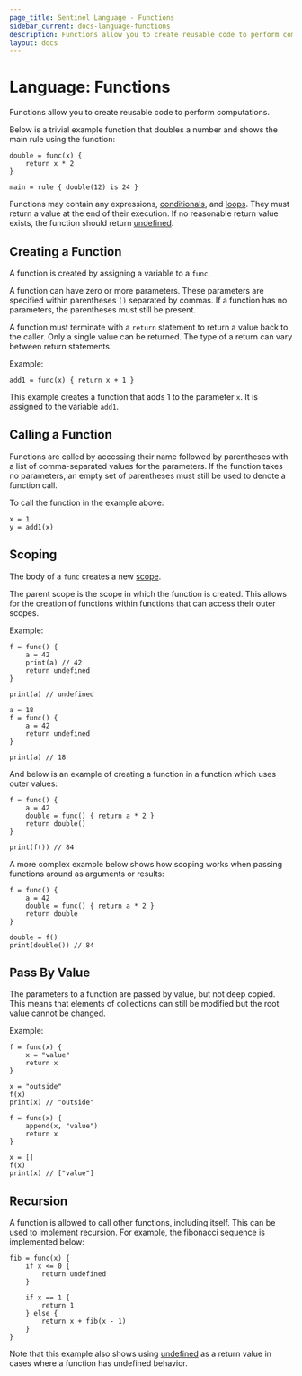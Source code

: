 ```yaml
---
page_title: Sentinel Language - Functions
sidebar_current: docs-language-functions
description: Functions allow you to create reusable code to perform computations.
layout: docs
---
```


# Language: Functions

Functions allow you to create reusable code to perform computations.

Below is a trivial example function that doubles a number and shows
the main rule using the function:

```sentinel playground
double = func(x) {
	return x * 2
}

main = rule { double(12) is 24 }
```

Functions may contain any expressions,
[conditionals](/sentinel/language/conditionals),
and [loops](/sentinel/language/loops). They must return a value
at the end of their execution. If no reasonable return value exists,
the function should return [undefined](/sentinel/language/undefined).

## Creating a Function

A function is created by assigning a variable to a `func`.

A function can have zero or more parameters. These parameters are specified
within parentheses `()` separated by commas. If a function has no parameters,
the parentheses must still be present.

A function must terminate with a `return` statement to return a value back to
the caller. Only a single value can be returned. The type of a return can
vary between return statements.

Example:

```sentinel
add1 = func(x) { return x + 1 }
```

This example creates a function that adds 1 to the parameter `x`. It is
assigned to the variable `add1`.

## Calling a Function

Functions are called by accessing their name followed by parentheses with
a list of comma-separated values for the parameters. If the function takes no
parameters, an empty set of parentheses must still be used to denote a
function call.

To call the function in the example above:

```sentinel
x = 1
y = add1(x)
```

## Scoping

The body of a `func` creates a new [scope](/sentinel/language/scope).

The parent scope is the scope in which the function is created. This allows
for the creation of functions within functions that can access their outer
scopes.

Example:

```sentinel
f = func() {
	a = 42
	print(a) // 42
	return undefined
}

print(a) // undefined
```

```sentinel
a = 18
f = func() {
	a = 42
	return undefined
}

print(a) // 18
```

And below is an example of creating a function in a function which uses
outer values:

```sentinel
f = func() {
	a = 42
	double = func() { return a * 2 }
	return double()
}

print(f()) // 84
```

A more complex example below shows how scoping works when passing
functions around as arguments or results:

```sentinel
f = func() {
	a = 42
	double = func() { return a * 2 }
	return double
}

double = f()
print(double()) // 84
```

## Pass By Value

The parameters to a function are passed by value, but not deep copied.
This means that elements of collections can still be modified but the
root value cannot be changed.

Example:

```sentinel
f = func(x) {
	x = "value"
	return x
}

x = "outside"
f(x)
print(x) // "outside"
```

```sentinel
f = func(x) {
	append(x, "value")
	return x
}

x = []
f(x)
print(x) // ["value"]
```

## Recursion

A function is allowed to call other functions, including itself.
This can be used to implement recursion. For example, the fibonacci sequence
is implemented below:

```sentinel
fib = func(x) {
	if x <= 0 {
		return undefined
	}

	if x == 1 {
		return 1
	} else {
		return x + fib(x - 1)
	}
}
```

Note that this example also shows using
[undefined](/sentinel/language/undefined)
as a return value in cases where a function has undefined behavior.
